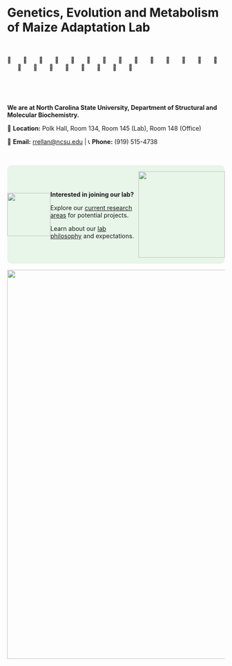 <!-- break -->

<br> <br> <!-- break -->

# **G**enetics, **E**volution and **M**etabolism of **M**aize **A**daptation Lab  

<br>  

🌽 &nbsp;&nbsp;&nbsp;&nbsp;&nbsp; 🌽 &nbsp;&nbsp;&nbsp;&nbsp;&nbsp; 🌽 &nbsp;&nbsp;&nbsp;&nbsp;&nbsp; 🌽 &nbsp;&nbsp;&nbsp;&nbsp;&nbsp; 🌽 &nbsp;&nbsp;&nbsp;&nbsp;&nbsp; 🌽 &nbsp;&nbsp;&nbsp;&nbsp;&nbsp; 🌽 &nbsp;&nbsp;&nbsp;&nbsp;&nbsp; 🌽 &nbsp;&nbsp;&nbsp;&nbsp;&nbsp; 🌽 &nbsp;&nbsp;&nbsp;&nbsp;&nbsp; 🌽 &nbsp;&nbsp;&nbsp;&nbsp;&nbsp; 🌽 &nbsp;&nbsp;&nbsp;&nbsp;&nbsp; 🌽 &nbsp;&nbsp;&nbsp;&nbsp;&nbsp; 🌽 &nbsp;&nbsp;&nbsp;&nbsp;&nbsp; 🌽 &nbsp;&nbsp;&nbsp;&nbsp;&nbsp; 🌽 &nbsp;&nbsp;&nbsp;&nbsp;&nbsp; 🌽  &nbsp;&nbsp;&nbsp;&nbsp;&nbsp; 🌽 &nbsp;&nbsp;&nbsp;&nbsp;&nbsp; 🌽 &nbsp;&nbsp;&nbsp;&nbsp;&nbsp; 🌽 &nbsp;&nbsp;&nbsp;&nbsp;&nbsp; 🌽 &nbsp;&nbsp;&nbsp;&nbsp;&nbsp; 🌽 &nbsp;&nbsp;&nbsp;&nbsp;&nbsp; 🌽 

<br>  

<br>

<!-- Contact Information -->

::: text-center
<p><b>We are at North Carolina State University, Department of Structural and Molecular Biochemistry.</b></p>

<p>📍 <b>Location:</b> Polk Hall, Room 134, Room 145 (Lab), Room 148 (Office)</p>

<p>📧 <b>Email:</b> <a href="mailto:rrellan@ncsu.edu">rrellan\@ncsu.edu</a> \| 📞 <b>Phone:</b> (919) 515-4738</p>
:::

<br>

<!-- Join -->

<!-- Call to Action with Images on the Sides -->

:::: {.container .p-3 .text-center style="background: #e8f5e9; border-radius: 10px; max-width: 900px; margin: auto; display: flex; align-items: center; justify-content: space-between;"}
<!-- Left Image -->

<img src="images/ncstate.png" style="width: 100px; flex-shrink: 0;"/>

<!-- Main Text -->

::: {.container .p-3 .text-center style="background: #e8f5e9; border-radius: 10px; max-width: 800px; margin: auto;"}
<p style="font-size: 18px;">

<b>Interested in joining our lab?</b>

</p>

<p>Explore our <a href="research.html" class="text-success font-weight-bold">current research areas</a> for potential projects.</p>

<p>Learn about our <a href="expectations.html" class="text-success font-weight-bold">lab philosophy</a> and expectations.</p>
:::

<!-- Right Image -->

<img src="images/cals.png" style="width: 200px; flex-shrink: 0;"/>
::::

<!-- Images  -->

<img src="images/nevado_de_toluca.png" style="width: 900px;">

